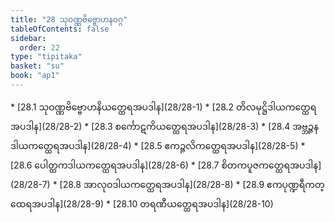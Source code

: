 ```yaml
---
title: "28 သုဝဏ္ဏဗိဗ္ဗောဟနဝဂ္ဂ"
tableOfContents: false
sidebar:
  order: 22
type: "tipitaka"
basket: "su"
book: "ap1"
---
```



<DynamicBreadcrumb />



<TableOfContents book="ap1" section="28">
* [28.1 သုဝဏ္ဏဗိဗ္ဗောဟနိယတ္ထေရအပဒါန](28/28-1)
* [28.2 တိလမုဋ္ဌိဒါယကတ္ထေရအပဒါန](28/28-2)
* [28.3 စင်္ကောဋကိယတ္ထေရအပဒါန](28/28-3)
* [28.4 အဗ္ဘဉ္ဇနဒါယကတ္ထေရအပဒါန](28/28-4)
* [28.5 ဧကဉ္ဇလိကတ္ထေရအပဒါန](28/28-5)
* [28.6 ပေါတ္ထကဒါယကတ္ထေရအပဒါန](28/28-6)
* [28.7 စိတကပူဇကတ္ထေရအပဒါန](28/28-7)
* [28.8 အာလုဝဒါယကတ္ထေရအပဒါန](28/28-8)
* [28.9 ဧကပုဏ္ဍရီကတ္ထေရအပဒါန](28/28-9)
* [28.10 တရဏီယတ္ထေရအပဒါန](28/28-10)
</TableOfContents>